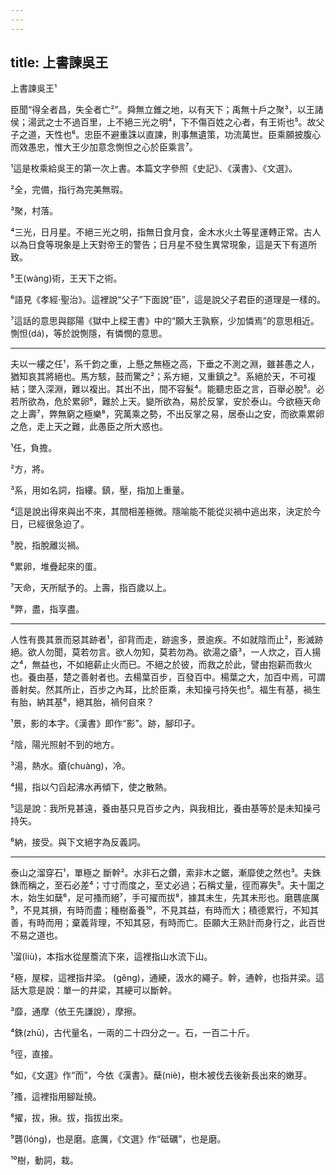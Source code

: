 ```yaml
---
---
---
```

title: 上書諫吳王
---




上書諫吳王¹

臣聞“得全者昌，失全者亡²”。舜無立錐之地，以有天下；禹無十戶之聚³，以王諸侯；湯武之士不過百里，上不絕三光之明⁴，下不傷百姓之心者，有王術也⁵。故父子之道，天性也⁶。忠臣不避重誅以直諫，則事無遺策，功流萬世。臣乘願披腹心而效愚忠，惟大王少加意念惻怛之心於臣乘言⁷。

¹這是枚乘給吳王的第一次上書。本篇文字參照《史記》、《漢書》、《文選》。

²全，完備，指行為完美無瑕。

³聚，村落。

⁴三光，日月星。不絕三光之明，指無日食月食，金木水火土等星運轉正常。古人以為日食等現象是上天對帝王的警告；日月星不發生異常現象，這是天下有道所致。

⁵王(wàng)術，王天下之術。

⁶語見《孝經·聖治》。這裡說“父子”下面說“臣”，這是說父子君臣的道理是一樣的。

⁷這話的意思與鄒陽《獄中上樑王書》中的“願大王孰察，少加憐焉”的意思相近。惻怛(dá)，等於說惻隱，有憐憫的意思。



--------------------

夫以一縷之任¹，系千鈞之重，上懸之無極之高，下垂之不測之淵，雖甚愚之人，猶知哀其將絕也。馬方駭，鼓而驚之²；系方絕，又重鎮之³。系絕於天，不可複結；墜入深淵，難以複出。其出不出，間不容髮⁴。能聽忠臣之言，百舉必脫⁵。必若所欲為，危於累卵⁶，難於上天。變所欲為，易於反掌，安於泰山。今欲極天命之上壽⁷，弊無窮之極樂⁸，究萬乘之勢，不出反掌之易，居泰山之安，而欲乘累卵之危，走上天之難，此愚臣之所大惑也。

¹任，負擔。

²方，將。

³系，用如名詞，指縷。鎮，壓，指加上重量。

⁴這是說出得來與出不來，其間相差極微。隱喻能不能從災禍中逃出來，決定於今日，已經很急迫了。

⁵脫，指脫離災禍。

⁶累卵，堆疊起來的蛋。

⁷天命，天所賦予的。上壽，指百歲以上。

⁸弊，盡，指享盡。



--------------------

人性有畏其景而惡其跡者¹，卻背而走，跡逾多，景逾疾。不如就陰而止²，影滅跡絕。欲人勿聞，莫若勿言。欲人勿知，莫若勿為。欲湯之瘡³，一人炊之，百人揚之⁴，無益也，不如絕薪止火而已。不絕之於彼，而救之於此，譬由抱薪而救火也。養由基，楚之善射者也。去楊葉百步，百發百中。楊葉之大，加百中焉，可謂善射矣。然其所止，百步之內耳，比於臣乘，未知操弓持矢也⁵。福生有基，禍生有胎，納其基⁶，絕其胎，禍何自來？

¹景，影的本字。《漢書》即作“影”。跡，腳印子。

²陰，陽光照射不到的地方。

³湯，熱水。瘡(chuàng)，冷。

⁴揚，指以勺舀起沸水再傾下，使之散熱。

⁵這是說：我所見甚遠，養由基只見百步之內，與我相比，養由基等於是未知操弓持矢。

⁶納，接受。與下文絕字為反義詞。



--------------------

泰山之溜穿石¹，單極之 斷幹²。水非石之鑽，索非木之鋸，漸靡使之然也³。夫銖銖而稱之，至石必差⁴；寸寸而度之，至丈必過；石稱丈量，徑而寡失⁵。夫十圍之木，始生如蘖⁶，足可搔而絕⁷，手可擢而拔⁸，據其未生，先其未形也。磨礱底厲⁹，不見其損，有時而盡；種樹畜養¹⁰，不見其益，有時而大；積德累行，不知其善，有時而用；棄義背理，不知其惡，有時而亡。臣願大王熟計而身行之，此百世不易之道也。

¹溜(liù)，本指水從屋簷流下來，這裡指山水流下山。

²極，屋樑，這裡指井梁。 (gěng)，通綆，汲水的繩子。幹，通幹，也指井梁。這話大意是說：單一的井梁，其綆可以斷幹。

³靡，通摩（依王先謙說），摩擦。

⁴銖(zhū)，古代量名，一兩的二十四分之一。石，一百二十斤。

⁵徑，直接。

⁶如，《文選》作“而”，今依《漢書》。蘖(niè)，樹木被伐去後新長出來的嫩芽。

⁷搔，這裡指用腳趾撓。

⁸擢，拔，揪。拔，指拔出來。

⁹礱(lóng)，也是磨。底厲，《文選》作“砥礪”，也是磨。

¹⁰樹，動詞，栽。